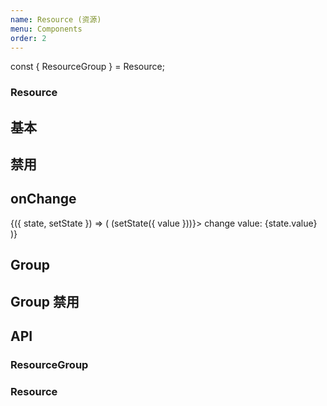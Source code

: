 ```yaml
---
name: Resource (资源)
menu: Components
order: 2
---
```


const { ResourceGroup } = Resource;

### Resource

## 基本
<Playground>
    <Resource value={20} title='CPU(Cores)'></Resource>
</Playground>

## 禁用
<Playground>
    <Resource disabled={true} value={20} title='CPU(Cores)'></Resource>
</Playground>

## onChange
<Playground>
  <State>
     {({ state, setState }) => (
      <React.Fragment>
        <Resource value={state.value} title='CPU(Cores)' onChange={(value) => (setState({ value }))}></Resource>
        <span>
          change value: {state.value}
        </span>
      </React.Fragment>
    )}
  </State>
</Playground>

## Group

<Playground>
  <Resource.ResourceGroup title='数据处理'>
    <Row>
      <Col span={8}>
        <Resource value={20} title='CPU(Cores)' />
      </Col>
      <Col span={8}>
        <Resource value={20} title='CPU(Cores)' />
      </Col>
      <Col span={8}>
        <Resource value={20} title='CPU(Cores)' />
      </Col>
    </Row>
  </Resource.ResourceGroup>
</Playground>

## Group 禁用
<Playground>
  <Resource.ResourceGroup disabled={true} title='数据处理'>
    <Row>
      <Col span={8}>
        <Resource value={20} title='CPU(Cores)' />
      </Col>
      <Col span={8}>
        <Resource value={20} title='CPU(Cores)' />
      </Col>
      <Col span={8}>
        <Resource value={20} title='CPU(Cores)' />
      </Col>
    </Row>
  </Resource.ResourceGroup>
</Playground>


## API

### ResourceGroup
<PropsTable of={ResourceGroup}/>

### Resource
<PropsTable of={Resource}/>
